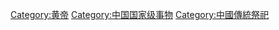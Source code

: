 [[Category:黄帝|Category:黄帝]]
[[Category:中国国家级事物|Category:中国国家级事物]]
[[Category:中國傳統祭祀|Category:中國傳統祭祀]]